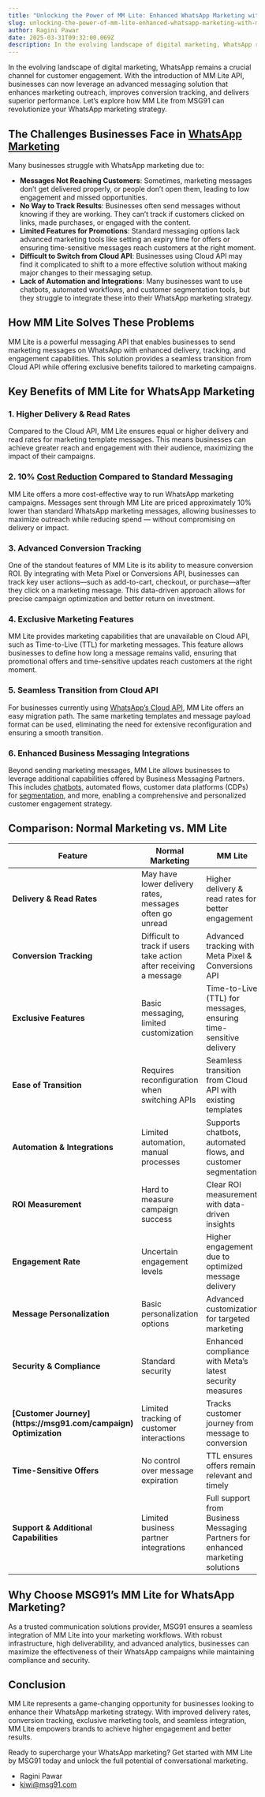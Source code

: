 ```yaml
---
title: "Unlocking the Power of MM Lite: Enhanced WhatsApp Marketing with MSG91"
slug: unlocking-the-power-of-mm-lite-enhanced-whatsapp-marketing-with-msg91
author: Ragini Pawar
date: 2025-03-31T09:32:00.069Z
description: In the evolving landscape of digital marketing, WhatsApp remains a crucial channel for customer engagement.
---
```


In the evolving landscape of digital marketing, WhatsApp remains a crucial channel for customer engagement. With the introduction of MM Lite API, businesses can now leverage an advanced messaging solution that enhances marketing outreach, improves conversion tracking, and delivers superior performance. Let’s explore how MM Lite from MSG91 can revolutionize your WhatsApp marketing strategy.

## **The Challenges Businesses Face in [WhatsApp Marketing](https://msg91.com/whatsapp)**

Many businesses struggle with WhatsApp marketing due to:

* **Messages Not Reaching Customers**: Sometimes, marketing messages don’t get delivered properly, or people don’t open them, leading to low engagement and missed opportunities.  
* **No Way to Track Results**: Businesses often send messages without knowing if they are working. They can’t track if customers clicked on links, made purchases, or engaged with the content.  
* **Limited Features for Promotions**: Standard messaging options lack advanced marketing tools like setting an expiry time for offers or ensuring time-sensitive messages reach customers at the right moment.  
* **Difficult to Switch from Cloud API**: Businesses using Cloud API may find it complicated to shift to a more effective solution without making major changes to their messaging setup.  
* **Lack of Automation and Integrations**: Many businesses want to use chatbots, automated workflows, and customer segmentation tools, but they struggle to integrate these into their WhatsApp marketing strategy.


## **How MM Lite Solves These Problems**

MM Lite is a powerful messaging API that enables businesses to send marketing messages on WhatsApp with enhanced delivery, tracking, and engagement capabilities. This solution provides a seamless transition from Cloud API while offering exclusive benefits tailored to marketing campaigns.

## **Key Benefits of MM Lite for WhatsApp Marketing**

### **1\. Higher Delivery & Read Rates**

Compared to the Cloud API, MM Lite ensures equal or higher delivery and read rates for marketing template messages. This means businesses can achieve greater reach and engagement with their audience, maximizing the impact of their campaigns.

### **2\. 10% [Cost Reduction](https://msg91.com/pricing/whatsapp) Compared to Standard Messaging**

MM Lite offers a more cost-effective way to run WhatsApp marketing campaigns. Messages sent through MM Lite are priced approximately 10% lower than standard WhatsApp marketing messages, allowing businesses to maximize outreach while reducing spend — without compromising on delivery or impact.

### **3\. Advanced Conversion Tracking**

One of the standout features of MM Lite is its ability to measure conversion ROI. By integrating with Meta Pixel or Conversions API, businesses can track key user actions—such as add-to-cart, checkout, or purchase—after they click on a marketing message. This data-driven approach allows for precise campaign optimization and better return on investment.

### **4\. Exclusive Marketing Features**

MM Lite provides marketing capabilities that are unavailable on Cloud API, such as Time-to-Live (TTL) for marketing messages. This feature allows businesses to define how long a message remains valid, ensuring that promotional offers and time-sensitive updates reach customers at the right moment.

### **5\. Seamless Transition from Cloud API**

For businesses currently using [WhatsApp’s Cloud API](https://docs.msg91.com/whatsapp), MM Lite offers an easy migration path. The same marketing templates and message payload format can be used, eliminating the need for extensive reconfiguration and ensuring a smooth transition.

### **6\. Enhanced Business Messaging Integrations**

Beyond sending marketing messages, MM Lite allows businesses to leverage additional capabilities offered by Business Messaging Partners. This includes [chatbots](https://msg91.com/demochatbot), automated flows, customer data platforms (CDPs) for [segmentation](https://msg91.com/segmento), and more, enabling a comprehensive and personalized customer engagement strategy.

## **Comparison: Normal Marketing vs. MM Lite**

<table className="table text-base border">
  <thead>
    <tr>
      <th>Feature</th>
      <th>Normal Marketing</th>
      <th>MM Lite</th>
    </tr>
  </thead>
  <tbody>
    <tr>
      <td><strong>Delivery & Read Rates</strong></td>
      <td>May have lower delivery rates, messages often go unread</td>
      <td>Higher delivery & read rates for better engagement</td>
    </tr>
    <tr>
      <td><strong>Conversion Tracking</strong></td>
      <td>Difficult to track if users take action after receiving a message</td>
      <td>Advanced tracking with Meta Pixel & Conversions API</td>
    </tr>
    <tr>
      <td><strong>Exclusive Features</strong></td>
      <td>Basic messaging, limited customization</td>
      <td>Time-to-Live (TTL) for messages, ensuring time-sensitive delivery</td>
    </tr>
    <tr>
      <td><strong>Ease of Transition</strong></td>
      <td>Requires reconfiguration when switching APIs</td>
      <td>Seamless transition from Cloud API with existing templates</td>
    </tr>
    <tr>
      <td><strong>Automation & Integrations</strong></td>
      <td>Limited automation, manual processes</td>
      <td>Supports chatbots, automated flows, and customer segmentation</td>
    </tr>
    <tr>
      <td><strong>ROI Measurement</strong></td>
      <td>Hard to measure campaign success</td>
      <td>Clear ROI measurement with data-driven insights</td>
    </tr>
    <tr>
      <td><strong>Engagement Rate</strong></td>
      <td>Uncertain engagement levels</td>
      <td>Higher engagement due to optimized message delivery</td>
    </tr>
    <tr>
      <td><strong>Message Personalization</strong></td>
      <td>Basic personalization options</td>
      <td>Advanced customization for targeted marketing</td>
    </tr>
    <tr>
      <td><strong>Security & Compliance</strong></td>
      <td>Standard security</td>
      <td>Enhanced compliance with Meta’s latest security measures</td>
    </tr>
    <tr>
      <td><strong>[Customer Journey](https://msg91.com/campaign) Optimization</strong></td>
      <td>Limited tracking of customer interactions</td>
      <td>Tracks customer journey from message to conversion</td>
    </tr>
    <tr>
      <td><strong>Time-Sensitive Offers</strong></td>
      <td>No control over message expiration</td>
      <td>TTL ensures offers remain relevant and timely</td>
    </tr>
    <tr>
      <td><strong>Support & Additional Capabilities</strong></td>
      <td>Limited business partner integrations</td>
      <td>Full support from Business Messaging Partners for enhanced marketing solutions</td>
    </tr>
  </tbody>
</table>

## **Why Choose MSG91’s MM Lite for WhatsApp Marketing?**

As a trusted communication solutions provider, MSG91 ensures a seamless integration of MM Lite into your marketing workflows. With robust infrastructure, high deliverability, and advanced analytics, businesses can maximize the effectiveness of their WhatsApp campaigns while maintaining compliance and security.

## **Conclusion**

MM Lite represents a game-changing opportunity for businesses looking to enhance their WhatsApp marketing strategy. With improved delivery rates, conversion tracking, exclusive marketing tools, and seamless integration, MM Lite empowers brands to achieve higher engagement and better results.

Ready to supercharge your WhatsApp marketing? Get started with MM Lite by MSG91 today and unlock the full potential of conversational marketing.

- Ragini Pawar  
- kiwi@msg91.com

